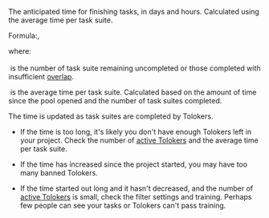 The anticipated time for finishing tasks, in days and hours. Calculated using the average time per task suite.

Formula:<Formula withoutContainer={true} content="$T_{left}={Assign_{left}}\times{T_{assign}}$"/>,

where:<br/><br/><Formula withoutContainer={true} content="$Assign_{left}$"/> is the number of task suite remaining uncompleted or those completed with insufficient [overlap](/docs/glossary#overlap).<br/>

<Formula withoutContainer={true} content="$T_{assign}$"/> is the average time per task suite. Calculated based on the amount of time since the pool opened and the number of task suites completed.

The time is updated as task suites are completed by Tolokers.

<Cut title="Recommendations">

- If the time is too long, it's likely you don't have enough Tolokers left in your project. Check the number of [active Tolokers](#active-users) and the average time per task suite.

- If the time has increased since the project started, you may have too many banned Tolokers.

- If the time started out long and it hasn't decreased, and the number of [active Tolokers](#active-users) is small, check the filter settings and training. Perhaps few people can see your tasks or Tolokers can't pass training.

</Cut>
